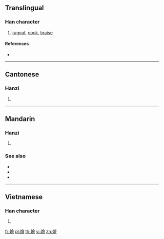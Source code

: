 {{also|烩}}
==Translingual==

===Han character===
{{Han char|rn=86|rad=火|as=13|sn=17|four=98866|canj=FOMA}}

# [[ragout]], [[cook]], [[braise]]

====References====
* {{Han ref|kx=0685.201|dkj=19503|hdz=32241.070|uh=71F4|ud=29172|bh=C0ED|bd=49389}}

----

==Cantonese==

===Hanzi===
{{yue-hanzi|jyut=wui6|y=wui6|sim=烩}}

# {{defn|lang=yue|sort=火13}}

----

==Mandarin==

===Hanzi===
{{cmn-hanzi|sim=烩|pin=[[huì]] ([[hui4]])|wg=hui<sup>4</sup>}}

# {{defn|lang=cmn|sort=火13}}

===See also===
* {{zh-l|燉|tr=dùn}}
* {{zh-l|扒|tr=pá}}
* {{zh-l|蒸|tr=zhēng}}

----

==Vietnamese==

===Han character===
{{vi-hantu|[[quái]], [[dõi]], [[dọi]], [[giõi]], [[giọi]], [[khoái]], [[rọi]]|rs=火13}}

# {{defn|lang=vi|sort=火13}}

[[fr:燴]]
[[pl:燴]]
[[th:燴]]
[[vi:燴]]
[[zh:燴]]